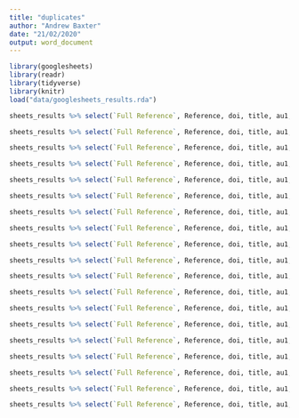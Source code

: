 ```yaml
---
title: "duplicates"
author: "Andrew Baxter"
date: "21/02/2020"
output: word_document
---
```


```r
library(googlesheets)
library(readr)
library(tidyverse)
library(knitr)
load("data/googlesheets_results.rda")
```

```r
sheets_results %>% select(`Full Reference`, Reference, doi, title, au1, journal) %>% filter(str_detect(Reference, "Barrington-Trimis")) %>% kable()

```

```r
sheets_results %>% select(`Full Reference`, Reference, doi, title, au1, journal) %>% filter(str_detect(Reference, "Bartschat"))%>% kable()

```

```r
sheets_results %>% select(`Full Reference`, Reference, doi, title, au1, journal) %>% filter(str_detect(Reference, "Brandon, TH"))%>% kable()
```


```r
sheets_results %>% select(`Full Reference`, Reference, doi, title, au1, journal) %>% filter(str_detect(Reference, "Camenga.*2014"))%>% kable()
```

```r
sheets_results %>% select(`Full Reference`, Reference, doi, title, au1, journal) %>% filter(str_detect(Reference, "Cobb, NK"))%>% kable()
```

```r
sheets_results %>% select(`Full Reference`, Reference, doi, title, au1, journal) %>% filter(str_detect(Reference, "Coleman.*201[45]"))%>% kable()
```

```r
sheets_results %>% select(`Full Reference`, Reference, doi, title, au1, journal) %>% filter(str_detect(Reference, "Cobb, NK"))%>% kable()
```


```r
sheets_results %>% select(`Full Reference`, Reference, doi, title, au1, journal) %>% filter(str_detect(Reference, "Ford.*201[56]"))%>% kable()
```

```r
sheets_results %>% select(`Full Reference`, Reference, doi, title, au1, journal) %>% filter(str_detect(Reference, "Ganz.*201[45]"))%>% kable()
```

```r
sheets_results %>% select(`Full Reference`, Reference, doi, title, au1, journal) %>% filter(str_detect(Reference, "Hajek.*2014"))%>% kable()
```

```r
sheets_results %>% select(`Full Reference`, Reference, doi, title, au1, journal) %>% filter(str_detect(Reference, "Hartmann-Boyce.*2016"))%>% kable()
```

```r
sheets_results %>% select(`Full Reference`, Reference, doi, title, au1, journal) %>% filter(str_detect(Reference, "Hecht.*201[45]"))%>% kable()
```

```r
sheets_results %>% select(`Full Reference`, Reference, doi, title, au1, journal) %>% filter(str_detect(Reference, "Jarvis.*2015"))%>% kable()
```

```r
sheets_results %>% select(`Full Reference`, Reference, doi, title, au1, journal) %>% filter(str_detect(Reference, "Kalkhoran.*2016"))%>% kable()
```

```r
sheets_results %>% select(`Full Reference`, Reference, doi, title, au1, journal) %>% filter(str_detect(Reference, "Kornfield.*201[45]"))%>% kable()
```

```r
sheets_results %>% select(`Full Reference`, Reference, doi, title, au1, journal) %>% filter(str_detect(Reference, "Moyses.*2014"))%>% kable()
```

```r
sheets_results %>% select(`Full Reference`, Reference, doi, title, au1, journal) %>% filter(str_detect(Reference, "Nunn.*2014"))%>% kable()
```

```r
sheets_results %>% select(`Full Reference`, Reference, doi, title, au1, journal) %>% filter(str_detect(Reference, "Oncken.*201[34]"))%>% kable()
```

```r
sheets_results %>% select(`Full Reference`, Reference, doi, title, au1, journal) %>% filter(str_detect(Reference, "Wagener.*201[67]"))%>% kable()
```